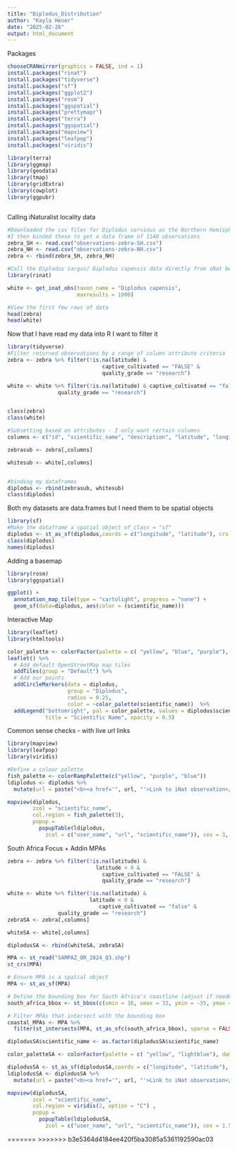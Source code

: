 ---
title: "Diplodus_Distribution"
author: "Kayla Heuer"
date: "2025-02-26"
output: html_document
---


Packages
```{r}
chooseCRANmirror(graphics = FALSE, ind = 1) 
install.packages("rinat")
install.packages("tidyverse")
install.packages("sf")
install.packages("ggplot2")
install.packages("rosm")
install.packages("ggspatial")
install.packages("prettymapr")
install.packages("terra")
install.packages("ggspatial")
install.packages("mapview")
install.packages("leafpop")
install.packages("viridis")

library(terra)
library(ggmap)
library(geodata)
library(tmap)
library(gridExtra)
library(cowplot)
library(ggpubr)



```

Calling iNaturalist locality data
```{r}
#Downloaded the csv files for Diplodus cervinus as the Northern Hemisphere was isolated under a different taxon_name - makes sense as they are two different species but they were subspecies - I seareched the common name
#I then binded these to get a data frame of 1148 observations
zebra_SH <- read.csv("observations-zebra-SH.csv")
zebra_NH <- read.csv("observations-zebra-NH.csv")
zebra <- rbind(zebra_SH, zebra_NH)

#Call the Diplodus sargus/ Diplodus capensis data directly from iNat because it is too large to download
library(rinat)

white <- get_inat_obs(taxon_name = "Diplodus capensis",
                      maxresults = 1000)

#View the first few rows of data
head(zebra)
head(white)
```

Now that I have read my data into R I want to filter it
```{r}
library(tidyverse)
#Filter returned observations by a range of column attribute criteria
zebra <- zebra %>% filter(!is.na(latitude) & 
                              captive_cultivated == "FALSE" &
                              quality_grade == "research")

white <- white %>% filter(!is.na(latitude) & captive_cultivated == "false" &
                quality_grade == "research")


class(zebra)
class(white)

#Subsetting based on attributes - I only want certain columns
columns <- c("id", "scientific_name", "description", "latitude", "longitude", "common_name", "url", "species_guess", "positional_accuracy", "user_name")

zebrasub <- zebra[,columns]

whitesub <- white[,columns]


#binding my dataframes
diplodus <- rbind(zebrasub, whitesub)
class(diplodus)


```

Both my datasets are data.frames but I need them to be spatial objects
```{r}
library(sf)
#Make the dataframe a spatial object of class = "sf"
diplodus <- st_as_sf(diplodus,coords = c("longitude", "latitude"), crs = 4326)
class(diplodus)
names(diplodus)

```

Adding a basemap
```{r}
library(rosm)
library(ggspatial)

ggplot() + 
  annotation_map_tile(type = "cartolight", progress = "none") + 
  geom_sf(data=diplodus, aes(color = (scientific_name)))
```
Interactive Map
```{r}
library(leaflet)
library(htmltools)

color_palette <- colorFactor(palette = c( "yellow", "blue", "purple"), domain =diplodus$scientific_name)
leaflet() %>%
  # Add default OpenStreetMap map tiles
  addTiles(group = "Default") %>%  
  # Add our points
  addCircleMarkers(data = diplodus,
                   group = "Diplodus",
                   radius = 0.25, 
                   color = ~color_palette(scientific_name))  %>%
  addLegend("bottomright", pal = color_palette, values = diplodus$scientific_name,
            title = "Scientific Name", opacity = 0.5)
```

Common sense checks - with live url links
```{r}
library(mapview)
library(leafpop)
library(viridis)

#Define a colour palette
fish_palette <- colorRampPalette(c("yellow", "purple", "blue"))
ldiplodus <- diplodus %>%
  mutate(url = paste("<b><a href='", url, "'>Link to iNat observation</a></b>"))

mapview(diplodus, 
        zcol = "scientific_name",
        col.region = fish_palette(3),
        popup = 
          popupTable(ldiplodus,
            zcol = c("user_name", "url", "scientific_name")), cex = 3, alpha = 0.1, lwd = 0.5, legend = TRUE) 
```

South Africa Focus + Addin MPAs
```{r}
zebra <- zebra %>% filter(!is.na(latitude) & 
                            latitude < 0 &
                              captive_cultivated == "FALSE" &
                              quality_grade == "research")

white <- white %>% filter(!is.na(latitude) &
                          latitude < 0 &
                             captive_cultivated == "false" &
                quality_grade == "research")
zebraSA <- zebra[,columns]

whiteSA <- white[,columns]

diplodusSA <- rbind(whiteSA, zebraSA)

MPA <- st_read("SAMPAZ_OR_2024_Q3.shp")
st_crs(MPA)

# Ensure MPA is a spatial object
MPA <- st_as_sf(MPA)

# Define the bounding box for South Africa's coastline (adjust if needed)
south_africa_bbox <- st_bbox(c(xmin = 16, xmax = 33, ymin = -35, ymax = -22), crs = st_crs(MPA))

# Filter MPAs that intersect with the bounding box
coastal_MPAs <- MPA %>%
  filter(st_intersects(MPA, st_as_sfc(south_africa_bbox), sparse = FALSE))

diplodusSA$scientific_name <- as.factor(diplodusSA$scientific_name)

color_paletteSA <- colorFactor(palette = c( "yellow", "lightblue"), domain =diplodus$scientific_name)

diplodusSA <- st_as_sf(diplodusSA,coords = c("longitude", "latitude"), crs = 4326)
ldiplodusSA <- diplodusSA %>%
  mutate(url = paste("<b><a href='", url, "'>Link to iNat observation</a></b>"))

mapview(diplodusSA,
        zcol = "scientific_name",
        col.region = viridis(2, option = "C") , 
        popup = 
          popupTable(ldiplodusSA,
            zcol = c("user_name", "url", "scientific_name")), cex = 1.5, alpha = 0.6, lwd = 0.3, legend = TRUE) +mapview(coastal_MPAs,col.regions = "deepskyblue", alpha = 0.3, lwd = 1)

```


=======
>>>>>>> b3e5364d4184ee420f5ba3085a5361192590ac03


